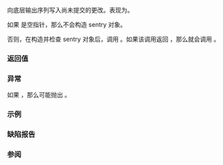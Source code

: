 {{cpp/io/basic_ostream/title|flush}}
{{cpp/io/basic_ostream/navbar}}
{{ddcl|
basic_ostream&amp; flush();
}}

向底层输出序列写入尚未提交的更改。表现为{{named req|UnformattedOutputFunction}}。

如果 {{lc|rdbuf()}} 是空指针，那么不会构造 sentry 对象。

否则，在构造并检查 sentry 对象后，调用 {{c|rdbuf()-&gt;pubsync()}}。如果该调用返回 {{c|-1}}，那么就会调用 {{c|setstate(badbit)}}。

===返回值===
{{c|*this}}

===异常===
如果 {{c|1=exceptions() &amp; badbit != 0}}，那么可能抛出 {{lc|std::ios_base::failure}}。

===示例===
{{example
|code=
#include &lt;chrono&gt;
#include &lt;iostream&gt;
#include &lt;thread&gt;
 
using namespace std::chrono_literals;
 
void f()
{
    std::cout &lt;&lt; "从线程输出... ";
    for (int i{1}; i != 10; ++i)
    {
        std::this_thread::sleep_for(250ms);
        std::cout &lt;&lt; i &lt;&lt; ' ';
 
        // 每次输出三个数字
        // 只能实时观测到该效果
        if (0 == (i % 3))
            std::cout.flush();
    }
    std::cout &lt;&lt; std::endl; // 也会进行冲刷
}
 
int main()
{
    std::thread tr{f};
    std::this_thread::sleep_for(150ms);
    std::clog &lt;&lt; "从 main 输出\n";
    tr.join();
}
|output=
从 main 输出
从线程输出... 1 2 3 4 5 6 7 8 9
}}

===缺陷报告===
{{dr list begin}}
{{dr list item|wg=lwg|dr=581|std=C++98|before={{tt|flush()}} 因 {{lwg|60}} 的解决方案而不表现为&lt;br&gt;{{named req|UnformattedOutputFunction}}|after=表现为&lt;br&gt;{{named req|UnformattedOutputFunction}}}}
{{dr list end}}

===参阅===
{{dsc begin}}
{{dsc inc|cpp/io/basic_streambuf/dsc pubsync}}
{{dsc inc|cpp/io/basic_streambuf/dsc sync}}
{{dsc inc|cpp/io/manip/dsc flush}}
{{dsc inc|cpp/io/manip/dsc endl}}
{{dsc inc|cpp/io/basic_istream/dsc sync}}
{{dsc end}}

{{langlinks|de|en|es|fr|it|ja|pt|ru}}